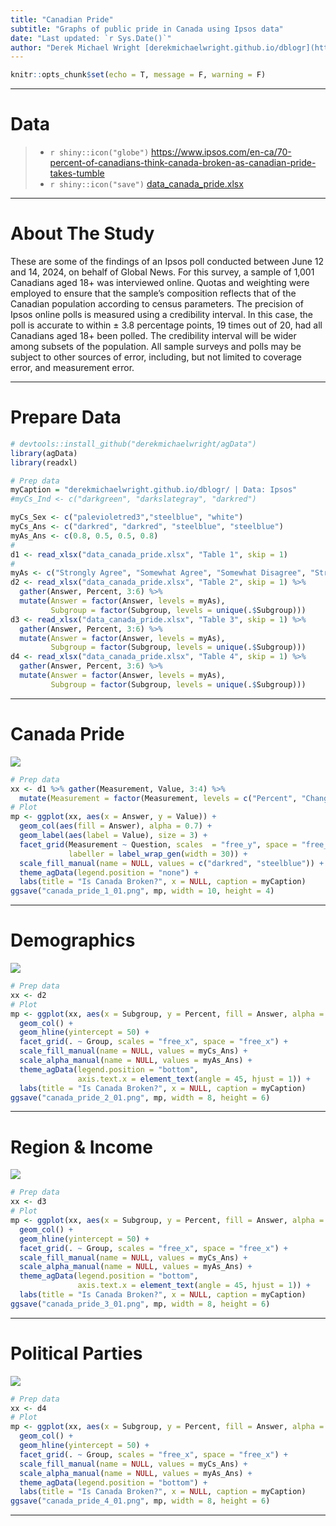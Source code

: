 ```yaml
---
title: "Canadian Pride"
subtitle: "Graphs of public pride in Canada using Ipsos data"
date: "Last updated: `r Sys.Date()`"
author: "Derek Michael Wright [derekmichaelwright.github.io/dblogr](https://derekmichaelwright.github.io/dblogr/) <derek.wright@usask.ca>"
---
```


```r
knitr::opts_chunk$set(echo = T, message = F, warning = F)
```

---

# Data

> - `r shiny::icon("globe")` [https://www.ipsos.com/en-ca/70-percent-of-canadians-think-canada-broken-as-canadian-pride-takes-tumble](https://www.ipsos.com/en-ca/70-percent-of-canadians-think-canada-broken-as-canadian-pride-takes-tumble){target="_blank"}
> - `r shiny::icon("save")` [data_canada_pride.xlsx](data_canada_pride.xlsx)

---

# About The Study

These are some of the findings of an Ipsos poll conducted between June 12 and 14, 2024, on behalf of Global News. For this survey, a sample of 1,001 Canadians aged 18+ was interviewed online. Quotas and weighting were employed to ensure that the sample’s composition reflects that of the Canadian population according to census parameters. The precision of Ipsos online polls is measured using a credibility interval. In this case, the poll is accurate to within ± 3.8 percentage points, 19 times out of 20, had all Canadians aged 18+ been polled. The credibility interval will be wider among subsets of the population. All sample surveys and polls may be subject to other sources of error, including, but not limited to coverage error, and measurement error.

---

# Prepare Data

```r
# devtools::install_github("derekmichaelwright/agData")
library(agData)
library(readxl)
```

```r
# Prep data
myCaption = "derekmichaelwright.github.io/dblogr/ | Data: Ipsos"
#myCs_Ind <- c("darkgreen", "darkslategray", "darkred")

myCs_Sex <- c("palevioletred3","steelblue", "white")
myCs_Ans <- c("darkred", "darkred", "steelblue", "steelblue")
myAs_Ans <- c(0.8, 0.5, 0.5, 0.8)
#
d1 <- read_xlsx("data_canada_pride.xlsx", "Table 1", skip = 1)
#
myAs <- c("Strongly Agree", "Somewhat Agree", "Somewhat Disagree", "Strongly Disagree")
d2 <- read_xlsx("data_canada_pride.xlsx", "Table 2", skip = 1) %>%
  gather(Answer, Percent, 3:6) %>%
  mutate(Answer = factor(Answer, levels = myAs),
         Subgroup = factor(Subgroup, levels = unique(.$Subgroup)))
d3 <- read_xlsx("data_canada_pride.xlsx", "Table 3", skip = 1) %>%
  gather(Answer, Percent, 3:6) %>%
  mutate(Answer = factor(Answer, levels = myAs),
         Subgroup = factor(Subgroup, levels = unique(.$Subgroup)))
d4 <- read_xlsx("data_canada_pride.xlsx", "Table 4", skip = 1) %>%
  gather(Answer, Percent, 3:6) %>%
  mutate(Answer = factor(Answer, levels = myAs),
         Subgroup = factor(Subgroup, levels = unique(.$Subgroup)))
```

---

# Canada Pride

![](canada_pride_1_01.png)

```r
# Prep data
xx <- d1 %>% gather(Measurement, Value, 3:4) %>%
  mutate(Measurement = factor(Measurement, levels = c("Percent", "Change")))
# Plot
mp <- ggplot(xx, aes(x = Answer, y = Value)) +
  geom_col(aes(fill = Answer), alpha = 0.7) +
  geom_label(aes(label = Value), size = 3) +
  facet_grid(Measurement ~ Question, scales  = "free_y", space = "free_y",
             labeller = label_wrap_gen(width = 30)) +
  scale_fill_manual(name = NULL, values = c("darkred", "steelblue")) +
  theme_agData(legend.position = "none") +
  labs(title = "Is Canada Broken?", x = NULL, caption = myCaption)
ggsave("canada_pride_1_01.png", mp, width = 10, height = 4)
```

---

# Demographics

![](canada_pride_2_01.png)

```r
# Prep data
xx <- d2
# Plot
mp <- ggplot(xx, aes(x = Subgroup, y = Percent, fill = Answer, alpha = Answer)) +
  geom_col() +
  geom_hline(yintercept = 50) +
  facet_grid(. ~ Group, scales = "free_x", space = "free_x") +
  scale_fill_manual(name = NULL, values = myCs_Ans) +
  scale_alpha_manual(name = NULL, values = myAs_Ans) +
  theme_agData(legend.position = "bottom",
               axis.text.x = element_text(angle = 45, hjust = 1)) +
  labs(title = "Is Canada Broken?", x = NULL, caption = myCaption)
ggsave("canada_pride_2_01.png", mp, width = 8, height = 6)
```

---

# Region & Income

![](canada_pride_3_01.png)

```r
# Prep data
xx <- d3
# Plot
mp <- ggplot(xx, aes(x = Subgroup, y = Percent, fill = Answer, alpha = Answer)) +
  geom_col() +
  geom_hline(yintercept = 50) +
  facet_grid(. ~ Group, scales = "free_x", space = "free_x") +
  scale_fill_manual(name = NULL, values = myCs_Ans) +
  scale_alpha_manual(name = NULL, values = myAs_Ans) +
  theme_agData(legend.position = "bottom",
               axis.text.x = element_text(angle = 45, hjust = 1)) +
  labs(title = "Is Canada Broken?", x = NULL, caption = myCaption)
ggsave("canada_pride_3_01.png", mp, width = 8, height = 6)
```

---

# Political Parties

![](canada_pride_4_01.png)

```r
# Prep data
xx <- d4
# Plot
mp <- ggplot(xx, aes(x = Subgroup, y = Percent, fill = Answer, alpha = Answer)) +
  geom_col() +
  geom_hline(yintercept = 50) +
  facet_grid(. ~ Group, scales = "free_x", space = "free_x") +
  scale_fill_manual(name = NULL, values = myCs_Ans) +
  scale_alpha_manual(name = NULL, values = myAs_Ans) +
  theme_agData(legend.position = "bottom") +
  labs(title = "Is Canada Broken?", x = NULL, caption = myCaption)
ggsave("canada_pride_4_01.png", mp, width = 8, height = 6)
```

---
